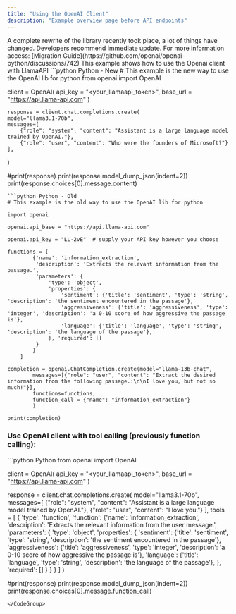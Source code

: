 ```yaml
---
title: "Using the OpenAI Client"
description: "Example overview page before API endpoints"
---
```


<Info>
  A complete rewrite of the library recently took place, a lot of things have
  changed. Developers recommend immediate update. For more information access:
  [Migration Guide](https://github.com/openai/openai-python/discussions/742)
</Info>
This example shows how to use the Openai client with LlamaAPI

<CodeGroup>
```python Python - New
# This example is the new way to use the OpenAI lib for python
from openai import OpenAI

client = OpenAI(
api_key = "<your_llamaapi_token>",
base_url = "https://api.llama-api.com"
)

    response = client.chat.completions.create(
    model="llama3.1-70b",
    messages=[
        {"role": "system", "content": "Assistant is a large language model trained by OpenAI."},
        {"role": "user", "content": "Who were the founders of Microsoft?"}
    ],
    

)

#print(response)
print(response.model_dump_json(indent=2))
print(response.choices[0].message.content)

````
```python Python - Old
# This example is the old way to use the OpenAI lib for python

import openai

openai.api_base = "https://api.llama-api.com"

openai.api_key = "LL-2vE"  # supply your API key however you choose

functions = [
        {'name': 'information_extraction',
         'description': 'Extracts the relevant information from the passage.',
         'parameters': {
             'type': 'object',
             'properties': {
                 'sentiment': {'title': 'sentiment', 'type': 'string', 'description': 'the sentiment encountered in the passage'},
                 'aggressiveness': {'title': 'aggressiveness', 'type': 'integer', 'description': 'a 0-10 score of how aggressive the passage is'},
                 'language': {'title': 'language', 'type': 'string', 'description': 'the language of the passage'},
             }, 'required': []
         }
        }
    ]

completion = openai.ChatCompletion.create(model="llama-13b-chat",
        messages=[{"role": "user", "content": "Extract the desired information from the following passage.:\n\nI love you, but not so much!"}],
        functions=functions,
        function_call = {"name": "information_extraction"}
        )

print(completion)
````

</CodeGroup>

### Use OpenAI client with tool calling (previously function calling):

<CodeGroup>
```python Python
from openai import OpenAI

client = OpenAI(
api_key = "<your_llamaapi_token>",
base_url = "https://api.llama-api.com"
)

response = client.chat.completions.create(
    model="llama3.1-70b",
    messages=[
        {"role": "system", "content": "Assistant is a large language model trained by OpenAI."},
        {"role": "user", "content": "I love you."}
    ],
    tools = [
      {
        'type': 'function',
        'function':
            {'name': 'information_extraction',
            'description': 'Extracts the relevant information from the user message.',
            'parameters': {
                'type': 'object',
                'properties': {
                    'sentiment': {'title': 'sentiment', 'type': 'string', 'description': 'the sentiment encountered in the passage'},
                    'aggressiveness': {'title': 'aggressiveness', 'type': 'integer', 'description': 'a 0-10 score of how aggressive the passage is'},
                    'language': {'title': 'language', 'type': 'string', 'description': 'the language of the passage'},
                }, 'required': []
            }
          }
      }
    ]
)

#print(response)
print(response.model_dump_json(indent=2))
print(response.choices[0].message.function_call)
````
</CodeGroup>
